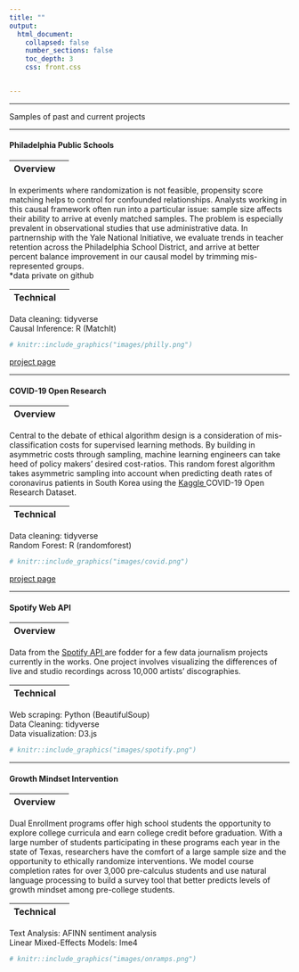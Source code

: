 ```yaml
---
title: ""
output: 
  html_document:
    collapsed: false
    number_sections: false
    toc_depth: 3
    css: front.css


---
```


---


<p> Samples of past and current projects </p>


---

#### Philadelphia Public Schools



<div class="row">
<div class="col-sm-6">

|Overview |  |
|:--------|-------:|

In experiments where randomization is not feasible, propensity score matching helps to control for confounded relationships. Analysts working in this causal framework often run into a particular issue: sample size affects their ability to arrive at evenly matched samples. The problem is especially prevalent in observational studies that use administrative data. In partnernship with the Yale National Initiative, we evaluate trends in teacher retention across the Philadelphia School District, and arrive at better percent balance improvement in our causal model by trimming mis-represented groups. </br> *data private on github

|Technical |  |
|:--------|-------:|
Data cleaning: tidyverse </br>
Causal Inference: R (MatchIt)


</div>
<div class="col-sm-6">
```r
# knitr::include_graphics("images/philly.png")
```
</div>
</div>

<div class="row">
<div class="col-sm-6">

<a href = "https://katjanewilson.github.io/Yale-National-Initiative/" target = "_blank"> project page </a>

  <a href="https://github.com/katjanewilson/PhillyTeacherRetention-Causal" target = "_blank"><i class="fa fa-github" aria-hidden="true"></i></a>
</div>
<div class="col-sm-6">
</div>
</div>

---


#### COVID-19 Open Research


<div class="row">
<div class="col-sm-6">

|Overview |  |
|:--------|-------:|

Central to the debate of ethical algorithm design is a consideration of mis-classification costs for supervised learning methods. By building in asymmetric costs through sampling, machine learning engineers can take heed of policy makers' desired cost-ratios. This random forest algorithm takes asymmetric sampling into account when predicting death rates of coronavirus patients in South Korea using the <a href = "https://www.kaggle.com/allen-institute-for-ai/CORD-19-research-challenge/" target = "_blank"> Kaggle </a>COVID-19 Open Research Dataset.</br>

|Technical |  |
|:--------|-------:|

Data cleaning: tidyverse </br>
Random Forest: R (randomforest)


</div>
<div class="col-sm-6">
```r
# knitr::include_graphics("images/covid.png")
```
</div>
</div>

<div class="row">
<div class="col-sm-6">

<a href = "https://katjanewilson.github.io/Kaggle-Open-Research-Challenge-Random-Forest/" target = "_blank"> project page </a>

  <a href="https://github.com/katjanewilson/CORD-Random-Forest" target = "_blank"><i class="fa fa-github" aria-hidden="true"></i></a>
</div>
<div class="col-sm-6">
</div>
</div>

---

#### Spotify Web API


<div class="row">
<div class="col-sm-6">

|Overview|  |
|:--------|-------:|

  Data from the <a href = "https://developer.spotify.com/documentation/web-api/" target = "_blank"> Spotify API </a> are fodder for a few data journalism projects currently in the works. One project involves visualizing the differences of live and studio recordings across 10,000 artists' discographies.
  
|Technical |  |
|:--------|-------:|
Web scraping: Python (BeautifulSoup) </br>
Data Cleaning: tidyverse </br>
Data visualization: D3.js

</div>
<div class="col-sm-6">
```r
# knitr::include_graphics("images/spotify.png")
```
</div>
</div>

<div class="row">
<div class="col-sm-6">

</div>
</div>

---


#### Growth Mindset Intervention


<div class="row">
<div class="col-sm-6">

|Overview |  |
|:--------|-------:|

Dual Enrollment programs offer high school students the opportunity to explore college curricula and earn college credit before graduation. With a large number of students participating in these programs each year in the state of Texas, researchers have the comfort of a large sample size and the opportunity to ethically randomize interventions. We model course completion rates for over 3,000 pre-calculus students and use natural language processing to build a survey tool that better predicts levels of growth mindset among pre-college students.

|Technical |  |
|:--------|-------:|

Text Analysis: AFINN sentiment analysis </br>
Linear Mixed-Effects Models: lme4

</div>
<div class="col-sm-6">
```r
# knitr::include_graphics("images/onramps.png")
```
</div>
</div>

<div class="row">
<div class="col-sm-6">


</div>
<div class="col-sm-6">
</div>
</div>
